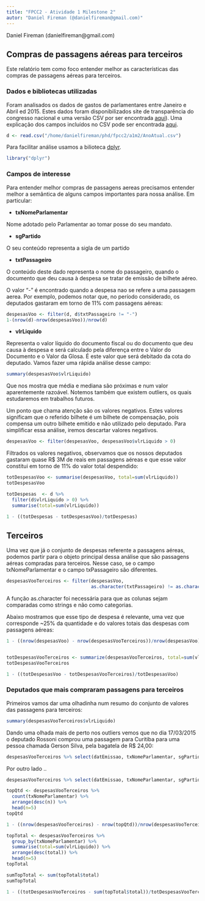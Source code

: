 ```yaml
---
title: "FPCC2 - Atividade 1 Milestone 2"
autor: "Daniel Fireman (@danielfireman@gmail.com)"
---
```


Daniel Fireman (danielfireman@gmail.com)

## Compras de passagens aéreas para terceiros

Este relatório tem como foco entender melhor as características das compras de passagens aéreas para terceiros.

### Dados e bibliotecas utilizadas

Foram analisados os dados de gastos de parlamentares entre Janeiro e Abril ed 2015. Estes dados foram disponibilizados site de transparência do congresso nacional e uma versão CSV por ser encontrada [aqui](https://drive.google.com/file/d/0B2rlaHwjOlZAc0JpNUtXLTZOT3M/view?usp=sharing)). Uma explicação dos campos incluídos no CSV pode ser encontrada [aqui](http://www2.camara.leg.br/transparencia/cota-para-exercicio-da-atividade-parlamentar/dados-abertos-cota-parlamentar).

```r
d <- read.csv("/home/danielfireman/phd/fpcc2/a1m2/AnoAtual.csv")
```

Para facilitar análise usamos a bilioteca [dplyr](https://cran.r-project.org/web/packages/dplyr/index.html).

```r
library("dplyr")
```

### Campos de interesse

Para entender melhor compras de passagens aereas precisamos entender melhor a semântica de alguns campos importantes para nossa análise. Em particular:

* **txNomeParlamentar**

Nome adotado pelo Parlamentar ao tomar posse do seu mandato.

* **sgPartido**

O seu conteúdo representa a sigla de um partido

* **txtPassageiro**

O conteúdo deste dado representa o nome do passageiro, quando o documento que deu causa à despesa se tratar de emissão de bilhete aéreo.

O valor "-" é encontrado quando a despesa nao se refere a uma passagem aerea. Por exemplo, podemos notar que, no período considerado, os deputados gastaram em torno de 11% com passagens aéreas:

```r
despesasVoo <- filter(d, d$txtPassageiro != "-")
1-(nrow(d)-nrow(despesasVoo))/nrow(d)
```

* **vlrLiquido**

Representa o valor líquido do documento fiscal ou do documento que deu causa à despesa e será calculado pela diferença entre o Valor do Documento e o Valor da Glosa. É este valor que será debitado da cota do deputado. Vamos fazer uma rápida análise desse campo:

```r
summary(despesasVoo$vlrLiquido)
```

Que nos mostra que média e mediana são próximas e num valor aparentemente razoável. Notemos também que existem outliers, os quais estudaremos em trabalhos futuros.

Um ponto que chama atenção são os valores negativos. Estes valores significam que o referido bilhete é um bilhete de compensação, pois compensa um outro bilhete emitido e não utilizado pelo deputado. Para simplificar essa análise, iremos descartar valores negativos.

```r
despesasVoo <- filter(despesasVoo, despesasVoo$vlrLiquido > 0)
```

Filtrados os valores negativos, observamos que os nossos deputados gastaram quase R$ 3M de reais em passagens aéreas e que esse valor constitui em torno de 11% do valor total despendido:

```r
totDespesasVoo <- summarise(despesasVoo, total=sum(vlrLiquido))
totDespesasVoo

totDespesas  <- d %>%
  filter(d$vlrLiquido > 0) %>%
  summarise(total=sum(vlrLiquido))

1 - ((totDespesas - totDespesasVoo)/totDespesas)
```

## Terceiros

Uma vez que já o conjunto de despesas referente a passagens aéreas, podemos partir para o objeto principal dessa análise que são passagens aéreas compradas para terceiros. Nesse caso, se o campo txNomeParlamentar e o campo txPassageiro são diferentes. 

```r
despesasVooTerceiros <- filter(despesasVoo,
                               as.character(txtPassageiro) != as.character(txNomeParlamentar))
```

A função as.character foi necessária para que as colunas sejam comparadas como strings e não como categorias.

Abaixo mostramos que esse tipo de despesa é relevante, uma vez que corresponde ~25% da quantidade e do valores totais das despesas com passagens aéreas:

```r
1 - ((nrow(despesasVoo) - nrow(despesasVooTerceiros))/nrow(despesasVoo))


totDespesasVooTerceiros <- summarize(despesasVooTerceiros, total=sum(vlrLiquido))
totDespesasVooTerceiros

1 - ((totDespesasVoo - totDespesasVooTerceiros)/totDespesasVoo)
```

### Deputados que mais compraram passagens para terceiros

Primeiros vamos dar uma olhadinha num resumo do conjunto de valores das passagens para terceiros:

```r
summary(despesasVooTerceiros$vlrLiquido)
```

Dando uma olhada mais de perto nos outliers vemos que no dia 17/03/2015 o deputado Rossoni comprou uma passagem para Curitiba para uma pessoa chamada Gerson Silva, pela bagatela de R$ 24,00:

```r
despesasVooTerceiros %>% select(datEmissao, txNomeParlamentar, sgPartido, txtPassageiro, txtTrecho, vlrLiquido) %>% filter(despesasVooTerceiros$vlrLiquido == 24.0)
```

Por outro lado ..
```r
despesasVooTerceiros %>% select(datEmissao, txNomeParlamentar, sgPartido, txtPassageiro, txtTrecho, vlrLiquido) %>% filter(despesasVooTerceiros$vlrLiquido > 4410.8)
```



```r
topQtd <- despesasVooTerceiros %>%
  count(txNomeParlamentar) %>%
  arrange(desc(n)) %>%
  head(n=5)
topQtd

1 - ((nrow(despesasVooTerceiros) - nrow(topQtd))/nrow(despesasVooTerceiros))

topTotal <- despesasVooTerceiros %>%
  group_by(txNomeParlamentar) %>%
  summarise(total=sum(vlrLiquido)) %>%
  arrange(desc(total)) %>%
  head(n=5)
topTotal

sumTopTotal <- sum(topTotal$total)
sumTopTotal

1 - ((totDespesasVooTerceiros - sum(topTotal$total))/totDespesasVooTerceiros)
```
